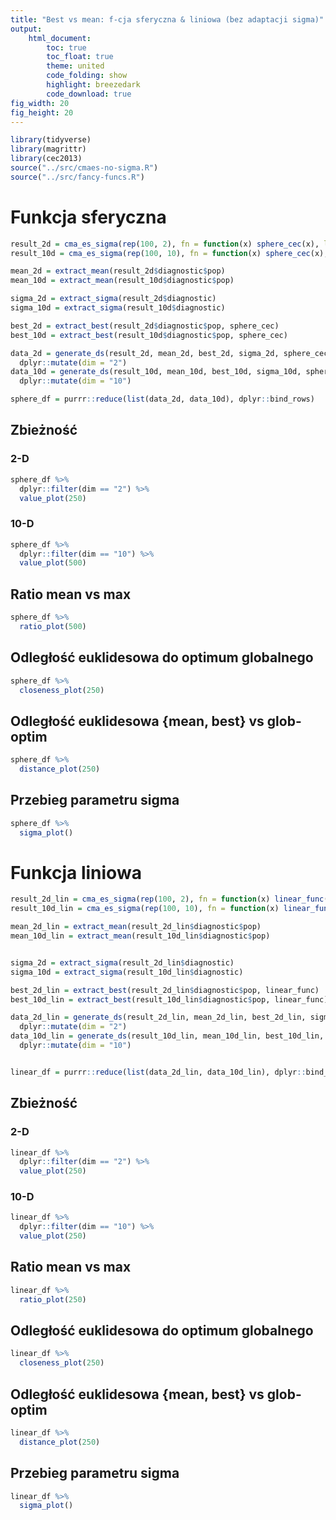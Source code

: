 ```yaml
---
title: "Best vs mean: f-cja sferyczna & liniowa (bez adaptacji sigma)"
output:
    html_document:
        toc: true
        toc_float: true
        theme: united
        code_folding: show
        highlight: breezedark
        code_download: true
fig_width: 20
fig_height: 20
---
```

```r
library(tidyverse)
library(magrittr)
library(cec2013)
source("../src/cmaes-no-sigma.R")
source("../src/fancy-funcs.R")
```

# Funkcja sferyczna

```r
result_2d = cma_es_sigma(rep(100, 2), fn = function(x) sphere_cec(x), lower = -100, upper = 100)
result_10d = cma_es_sigma(rep(100, 10), fn = function(x) sphere_cec(x), lower = -100, upper = 100)

mean_2d = extract_mean(result_2d$diagnostic$pop)
mean_10d = extract_mean(result_10d$diagnostic$pop)

sigma_2d = extract_sigma(result_2d$diagnostic)
sigma_10d = extract_sigma(result_10d$diagnostic)

best_2d = extract_best(result_2d$diagnostic$pop, sphere_cec)
best_10d = extract_best(result_10d$diagnostic$pop, sphere_cec)

data_2d = generate_ds(result_2d, mean_2d, best_2d, sigma_2d, sphere_cec, c(-21.98481, 11.55500)) %>%
  dplyr::mutate(dim = "2")
data_10d = generate_ds(result_10d, mean_10d, best_10d, sigma_10d, sphere_cec, c(-21.98481, 11.55500, -36.01068,  69.37273, -37.60887, -48.53629,  53.76477,  13.71857,  69.82859, -18.62781)) %>%
  dplyr::mutate(dim = "10")

sphere_df = purrr::reduce(list(data_2d, data_10d), dplyr::bind_rows)
```

## Zbieżność

### 2-D

```r
sphere_df %>% 
  dplyr::filter(dim == "2") %>%
  value_plot(250)
```

### 10-D

```r
sphere_df %>% 
  dplyr::filter(dim == "10") %>%
  value_plot(500)
```

## Ratio mean vs max

```r
sphere_df %>%
  ratio_plot(500)
```

## Odległość euklidesowa do optimum globalnego

```r
sphere_df %>%
  closeness_plot(250)
```

## Odległość euklidesowa {mean, best} vs glob-optim

```r
sphere_df %>%
  distance_plot(250)
```

## Przebieg parametru sigma

```r
sphere_df %>%
  sigma_plot()
```

 
# Funkcja liniowa


```r
result_2d_lin = cma_es_sigma(rep(100, 2), fn = function(x) linear_func(x), lower = 1, upper = 1000)
result_10d_lin = cma_es_sigma(rep(100, 10), fn = function(x) linear_func(x), lower = 1, upper = 1000)

mean_2d_lin = extract_mean(result_2d_lin$diagnostic$pop)
mean_10d_lin = extract_mean(result_10d_lin$diagnostic$pop)


sigma_2d = extract_sigma(result_2d_lin$diagnostic)
sigma_10d = extract_sigma(result_10d_lin$diagnostic)

best_2d_lin = extract_best(result_2d_lin$diagnostic$pop, linear_func)
best_10d_lin = extract_best(result_10d_lin$diagnostic$pop, linear_func)

data_2d_lin = generate_ds(result_2d_lin, mean_2d_lin, best_2d_lin, sigma_2d, linear_func, rep(1, 2)) %>%
  dplyr::mutate(dim = "2")
data_10d_lin = generate_ds(result_10d_lin, mean_10d_lin, best_10d_lin, sigma_10d, linear_func, rep(1, 10)) %>% 
  dplyr::mutate(dim = "10")


linear_df = purrr::reduce(list(data_2d_lin, data_10d_lin), dplyr::bind_rows)
```

## Zbieżność

### 2-D

```r
linear_df %>% 
  dplyr::filter(dim == "2") %>%
  value_plot(250)
```

### 10-D

```r
linear_df %>% 
  dplyr::filter(dim == "10") %>%
  value_plot(250)
```

## Ratio mean vs max

```r
linear_df %>%
  ratio_plot(250)
```

## Odległość euklidesowa do optimum globalnego

```r
linear_df %>%
  closeness_plot(250)
```

## Odległość euklidesowa {mean, best} vs glob-optim

```r
linear_df %>%
  distance_plot(250)
```

## Przebieg parametru sigma

```r
linear_df %>%
  sigma_plot()
```

